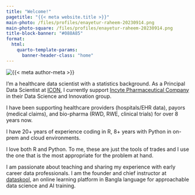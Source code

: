 ```yaml
---
title: "Welcome!"
pagetitle: "{{< meta website.title >}}"
main-photo: /files/profiles/enayetur-raheem-20230914.png
main-photo-square: /files/profiles/enayetur-raheem-20230914.png
title-block-banner: "#088A85"
format:
  html:
    quarto-template-params:
      banner-header-class: "home"
---
```


::: {.grid}

::: {.g-col-12 .g-col-sm-4}

```{=html}
<div class="grid" style="--bs-columns: 5; row-gap: 0;">
  <div class="g-col-1 g-col-sm-0"></div>
  <div class="g-col-3 g-col-sm-5">
    <picture>
      <source media="(max-width: 576px)" srcset="{{< meta main-photo-square >}}">
      <source media="(min-width: 576px)" srcset="{{< meta main-photo >}}">
      <img class="img-fluid" src="{{< meta main-photo >}}" alt="{{< meta author-meta >}}">
    </picture>
  </div>
  <div class="g-col-1 g-col-sm-0"></div>
</div>
```

:::

::: {.g-col-12 .g-col-sm-8}

I'm a healthcare data scientist with a statistics background. As a Principal Data Scientist at [ICON](https://www.iconplc.com), I currently support [Incyte Pharmaceutical Company](htts://incyte.com) in their Data Science and Innovation group.

I have been supporting healthcare providers (hospitals/EHR data), payors (medical claims), and bio-pharma (RWD, RWE, clinical trials) for over 8 years now.

I have 20+ years of experience coding in R, 8+ years with Python in on-prem and cloud environments.

I love both R and Python. To me, these are just the tools of trades and I use the one that is the most appropriate for the problem at hand. 

I am passionate about teaching and sharing my experience with early career data professionals. I am the founder and chief instructor at [dataskool](https://dataskool.org), an online learning platform in Bangla language for approachable data science and AI training.

:::

:::
